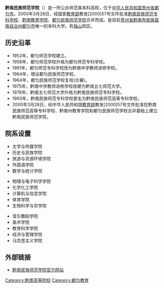 {{Infobox university
|name              = 黔南民族师范学院
|english_name      = Qiannan Normal University For Nationalities
|image             = Qiannan Normal University For Nationalities Logo.png
|caption           =
|latin_name        =
|founder           =
|motto             =
|zhmotto           =
|established       = {{Start date and age|1952}}<br/>{{CHN}}[[贵州省|贵州省]][[黔南布依族苗族自治州|黔南布依族苗族自治州]]
|closed            =
|re-established    =
|anniversary       =
|type              = 师范类
|religious         =
|endowment         =
|officer_in_charge =
|chairman_label    =
|chairman          =
|secretary         =
|chancellor        =
|president         = 石云辉
|vice-president    = 韦煜、黄明辉、黄胜
|superintendent    =
|provost           =
|vice_chancellor   =
|principal         =
|dean              =
|director          =
|head_label        =
|head              =
|faculty           =
|staff             =
|students          =
|undergrad         =
|postgrad          =
|doctoral          =
|国防生             = 
|other             =
|address           = {{CHN}}[[贵州省|贵州省]][[黔南布依族苗族自治州|黔南布依族苗族自治州]][[都匀市|都匀市]]斗篷山路
|country           =
|state             =
|province          =
|city              =
|coor              =
|campus            =
|area              =
|covered_area      =
|former_names      =
|free_label        =
|free              =
|colors            =
|nickname          =
|mascot            =
|magazine          = 
|athlete           =
|conference        =
|books             =
|legal_person      =
|affiliations      =
|zip               =
|telephone         =
|fax               =
|website           = {{URL|www.sgmtu.edu.cn}}
|logo              =
|footnotes         =
}}
'''黔南民族师范学院'''（{{Lang-en|Qiannan Normal University For Nationalities}}）是一所公办师范类本科高校，位于[[中华人民共和国|中华人民共和国]][[贵州省|贵州省]][[都匀市|都匀市]]。2000年3月28日，经国家[[中华人民共和国教育部|教育部]]教发[2000]57号文件批准[[黔南民族师范专科学校|黔南民族师范专科学校]]、[[黔南教育学院|黔南教育学院]]、[[都匀民族师范学校|都匀民族师范学校]]合并而成。是目前[[贵州省|贵州省]][[黔南布依族苗族自治州|黔南布依族苗族自治州]][[都匀市|都匀市]]唯一的本科大学。有[[独山|独山]]校区。

== 历史沿革 ==
*1952年，都匀师范学校建立。
*1958年，都匀师范学校升格为都匀师范专科学校。
*1961年，都匀师范专科学校改为黔南中学教师进修学校。
*1964年，增设都匀民族师范学校。
*1964年，都匀民族师范学校复校(合署)。
*1975年，黔南中学教师进修学校改建为黔南五七师范大学。
*1978年，黔南五七师范大学升格为黔南民族师范专科学校。
*1993年，黔南民族师范专科学校更名为黔南民族师范高等专科学校。
*2000年3月28日，经中华人民共和国[[中华人民共和国教育部|教育部]]教发[2000]57号文件批准在黔南民族师范高等专科学校、黔南州教育学院和都匀民族师范学校合并基础上建立黔南民族师范学院，

== 院系设置 ==
{{col-begin|width=73%}}
{{col-3}}
*文学与传媒学院
*历史与民族学院
*旅游与资源环境学院
*外国语学院
*数学与统计学院
{{col-3}}
*物理与电子科学学院
*化学化工学院
*计算机与信息学院
*体育学院
*生物科学与农学院
{{col-3}}
*音乐舞蹈学院
*美术学院
*教育科学学院
*经济与管理学院
*马克思主义学院
{{col-end}}

==外部链接==
*[http://www.sgmtu.edu.cn 黔南民族师范学院官方网站] {{Wayback|url=http://www.sgmtu.edu.cn/ |date=20210428024649 }}

{{贵州省高等学校}}

[[Category:黔南高等院校|Category:黔南高等院校]]
[[Category:都匀教育|Category:都匀教育]]